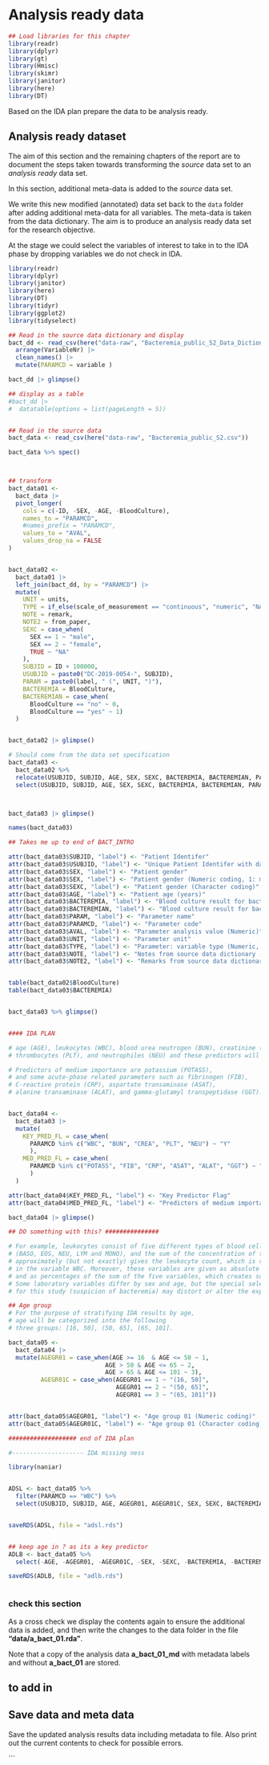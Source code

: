 # Analysis ready data {#ARD}


```r
## Load libraries for this chapter
library(readr)
library(dplyr)
library(gt)
library(Hmisc)
library(skimr)
library(janitor)
library(here)
library(DT)
```


Based on the IDA plan prepare the data to be analysis ready. 


## Analysis ready dataset

The aim of this section and the remaining chapters of the report are to document the steps taken towards transforming the *source* data set to an *analysis ready* data set.


In this section, additional meta-data is added to the *source* data set. 

We write this new modified (annotated) data set back to the `data` folder after adding additional meta-data for all variables. The meta-data is taken from the data dictionary. The aim is to produce an analysis ready data set for the research objective. 

At the stage we could select the variables of interest to take in to the IDA phase by dropping variables we do not check in IDA.


```r

library(readr)
library(dplyr)
library(janitor)
library(here)
library(DT)
library(tidyr)
library(ggplot2)
library(tidyselect)

## Read in the source data dictionary and display 
bact_dd <- read_csv(here("data-raw", "Bacteremia_public_S2_Data_Dictionary.csv")) %>%
  arrange(VariableNr) |>
  clean_names() |>
  mutate(PARAMCD = variable )

bact_dd |> glimpse()

## display as a table 
#bact_dd |> 
#  datatable(options = list(pageLength = 5))


## Read in the source data 
bact_data <- read_csv(here("data-raw", "Bacteremia_public_S2.csv")) 

bact_data %>% spec()



## transform 
bact_data01 <-
  bact_data |> 
  pivot_longer(
    cols = c(-ID, -SEX, -AGE, -BloodCulture),
    names_to = "PARAMCD",
    #names_prefix = "PARAMCD",
    values_to = "AVAL",
    values_drop_na = FALSE
)


bact_data02 <- 
  bact_data01 |> 
  left_join(bact_dd, by = "PARAMCD") |>
  mutate(
    UNIT = units,
    TYPE = if_else(scale_of_measurement == "continuous", "numeric", "NA"), 
    NOTE = remark, 
    NOTE2 = from_paper,
    SEXC = case_when(
      SEX == 1 ~ "male",
      SEX == 2 ~ "female",
      TRUE ~ "NA"
    ),
    SUBJID = ID + 100000, 
    USUBJID = paste0("DC-2019-0054-", SUBJID),
    PARAM = paste0(label, " (", UNIT, ")"),
    BACTEREMIA = BloodCulture,
    BACTEREMIAN = case_when(
      BloodCulture == "no" ~ 0,
      BloodCulture == "yes" ~ 1)
  )


bact_data02 |> glimpse()

# Should come from the data set specification
bact_data03 <- 
  bact_data02 %>%
  relocate(USUBJID, SUBJID, AGE, SEX, SEXC, BACTEREMIA, BACTEREMIAN, PARAM, PARAMCD, AVAL, UNIT, TYPE, NOTE, NOTE2) |>
  select(USUBJID, SUBJID, AGE, SEX, SEXC, BACTEREMIA, BACTEREMIAN, PARAM, PARAMCD, AVAL, UNIT, TYPE, NOTE, NOTE2)



bact_data03 |> glimpse()

names(bact_data03)

## Takes me up to end of BACT_INTRO

attr(bact_data03$SUBJID, "label") <- "Patient Identifer"  
attr(bact_data03$USUBJID, "label") <- "Unique Patient Identifer with data souce reference: DC 2019-0054"  
attr(bact_data03$SEX, "label") <- "Patient gender"  
attr(bact_data03$SEX, "label") <- "Patient gender (Numeric coding, 1: male, 2: female)"  
attr(bact_data03$SEXC, "label") <- "Patient gender (Character coding)"  
attr(bact_data03$AGE, "label") <- "Patient age (years)"
attr(bact_data03$BACTEREMIA, "label") <- "Blood culture result for bacteremia (Character coding)"
attr(bact_data03$BACTEREMIAN, "label") <- "Blood culture result for bacteremia (Numeric coding, 0: No, 1: Yes)"
attr(bact_data03$PARAM, "label") <- "Parameter name"
attr(bact_data03$PARAMCD, "label") <- "Parameter code"
attr(bact_data03$AVAL, "label") <- "Parameter analysis value (Numeric)"
attr(bact_data03$UNIT, "label") <- "Parameter unit"
attr(bact_data03$TYPE, "label") <- "Parameter: variable type (Numeric, Character)"
attr(bact_data03$NOTE, "label") <- "Notes from source data dictionary - free text"
attr(bact_data03$NOTE2, "label") <- "Remarks from source data dictionary - free text"


table(bact_data02$BloodCulture)
table(bact_data03$BACTEREMIA)


bact_data03 %>% glimpse()


#### IDA PLAN

# age (AGE), leukocytes (WBC), blood urea neutrogen (BUN), creatinine (CREA), 
# thrombocytes (PLT), and neutrophiles (NEU) and these predictors will be included in the model as key predictors

# Predictors of medium importance are potassium (POTASS), 
# and some acute-phase related parameters such as fibrinogen (FIB), 
# C-reactive protein (CRP), aspartate transaminase (ASAT), 
# alanine transaminase (ALAT), and gamma-glutamyl transpeptidase (GGT).


bact_data04 <-
  bact_data03 |>
  mutate(
    KEY_PRED_FL = case_when(
      PARAMCD %in% c("WBC", "BUN", "CREA", "PLT", "NEU") ~ "Y"
      ),
    MED_PRED_FL = case_when(
      PARAMCD %in% c("POTASS", "FIB", "CRP", "ASAT", "ALAT", "GGT") ~ "Y"
      )
  )

attr(bact_data04$KEY_PRED_FL, "label") <- "Key Predictor Flag"
attr(bact_data04$MED_PRED_FL, "label") <- "Predictors of medium importance Flag"

bact_data04 |> glimpse()

## DO something with this? ###############

# For example, leukocytes consist of five different types of blood cells 
# (BASO, EOS, NEU, LYM and MONO), and the sum of the concentration of these types 
# approximately (but not exactly) gives the leukocyte count, which is recorded 
# in the variable WBC. Moreover, these variables are given as absolute counts 
# and as percentages of the sum of the five variables, which creates some correlation. 
# Some laboratory variables differ by sex and age, but the special selection of patients 
# for this study (suspicion of bacteremia) may distort or alter the expected correlations with sex and age.

## Age group
# For the purpose of stratifying IDA results by age, 
# age will be categorized into the following 
# three groups: [16, 50], (50, 65], (65, 101].

bact_data05 <-
  bact_data04 |>
  mutate(AGEGR01 = case_when(AGE >= 16  & AGE <= 50 ~ 1,
                           AGE > 50 & AGE <= 65 ~ 2,
                           AGE > 65 & AGE <= 101 ~ 3),
         AGEGR01C = case_when(AGEGR01 == 1 ~ "(16, 50]",
                              AGEGR01 == 2 ~ "(50, 65]",
                              AGEGR01 == 3 ~ "(65, 101]"))


attr(bact_data05$AGEGR01, "label") <- "Age group 01 (Numeric coding)"
attr(bact_data05$AGEGR01C, "label") <- "Age group 01 (Character coding)"

################### end of IDA plan

#-------------------- IDA missing ness

library(naniar)


ADSL <- bact_data05 %>%
  filter(PARAMCD == "WBC") %>%
  select(USUBJID, SUBJID, AGE, AGEGR01, AGEGR01C, SEX, SEXC, BACTEREMIA, BACTEREMIAN)


saveRDS(ADSL, file = "adsl.rds")


## keep age in ? as its a key predictor 
ADLB <- bact_data05 %>%
  select(-AGE, -AGEGR01, -AGEGR01C, -SEX, -SEXC, -BACTEREMIA, -BACTEREMIAN)

saveRDS(ADLB, file = "adlb.rds")



```



### check this section

As a cross check we display the contents again to ensure the additional data is added, and then write  the changes to the data folder in the file **"data/a_bact_01.rda"**. 

Note that a copy of the analysis data **a_bact_01_md** with metadata labels and without **a_bact_01** are stored.  

## to add in 

## Save data and meta data

Save the updated analysis results data including metadata to file. Also print out the current contents to check for possible errors. 


```
